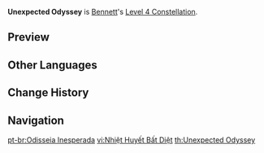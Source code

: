 {{Constellation Infobox
|image       = Constellation Unexpected Odyssey.png
|description = Using a [[Strike of Fortune|Normal Attack]] when executing the second attack of [[Passion Overload]]'s Charge Level 1 allows an additional attack to be performed.<br />This additional attack does 135% of the second attack's DMG.
|level       = 4
|character   = Bennett
|scale_att1  = Elemental Skill
}}
'''Unexpected Odyssey''' is [[Bennett]]'s [[Level 4 Constellation]].
<!--
==Gameplay Notes==
-->
==Preview==
{{Preview
|file1    = Constellation Unexpected Odyssey 1
|caption1 = Without the Normal Attack

|file2    = Constellation Unexpected Odyssey 2
|caption2 = With the Normal Attack
}}
==Other Languages==
{{Other Languages
|en      = Unexpected Odyssey
|zhs     = 热情不灭
|zhs_rm  = Rèqíng bù miè
|zht     = 熱情不滅
|zht_rm  = Rèqíng bù miè
|zh_tl   = Undying Enthusiasm
|ja      = 消えない情熱
|ja_rm   = Kienai Jounetsu
|ja_tl   = Undying Enthusiasm
|ko      = 사그러들지 않는 열정
|ko_rm   = Sageureodeulji Anneun Yeoljeong
|ko_tl   = Unquenchable Passion
|es      = Calidez inagotable
|es_tl   = Inexhaustible Warmth
|fr      = Enthousiasme éternel
|fr_tl   = Undying Enthusiasm
|ru      = Несгораемая решительность
|ru_tl   = Incombustible Resoluteness
|th      = Unexpected Odyssey
|vi      = Nhiệt Huyết Bất Diệt
|vi_tl   = Undying Enthusiasm
|de      = Unerschütterlichkeit
|de_tl   = Imperturbability
|id      = Unexpected Odyssey
|pt      = Odisseia Inesperada
|pt_tl   = Unexpected Odyssey
}}

==Change History==
{{Change History|1.0}}

==Navigation==
{{Talent Navbox|Bennett}}

[[pt-br:Odisseia Inesperada]]
[[vi:Nhiệt Huyết Bất Diệt]]
[[th:Unexpected Odyssey]]